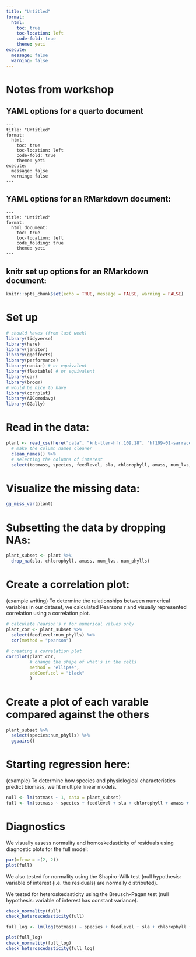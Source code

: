 ```yaml
---
title: "Untitled"
format:
  html:
    toc: true
    toc-location: left
    code-fold: true
    theme: yeti
execute:
  message: false
  warning: false
---
```


# Notes from workshop

## YAML options for a quarto document

```
---
title: "Untitled"
format:
  html:
    toc: true
    toc-location: left
    code-fold: true
    theme: yeti
execute:
  message: false
  warning: false
---
```

## YAML options for an RMarkdown document:

```
---
title: "Untitled"
format:
  html_document:
    toc: true
    toc-location: left
    code_folding: true
    theme: yeti
---
```

## knitr set up options for an RMarkdown document:

```r
knitr::opts_chunk$set(echo = TRUE, message = FALSE, warning = FALSE)
```


# Set up

```r
# should haves (from last week)
library(tidyverse)
library(here)
library(janitor)
library(ggeffects)
library(performance)
library(naniar) # or equivalent
library(flextable) # or equivalent
library(car)
library(broom)
# would be nice to have
library(corrplot)
library(AICcmodavg)
library(GGally)
```

# Read in the data:

```r
plant <- read_csv(here("data", "knb-lter-hfr.109.18", "hf109-01-sarracenia.csv")) %>% 
  # make the column names cleaner
  clean_names() %>% 
  # selecting the columns of interest
  select(totmass, species, feedlevel, sla, chlorophyll, amass, num_lvs, num_phylls)
```

# Visualize the missing data:

```r
gg_miss_var(plant)
```

# Subsetting the data by dropping NAs:

```r
plant_subset <- plant %>% 
  drop_na(sla, chlorophyll, amass, num_lvs, num_phylls)
```

# Create a correlation plot:  

(example writing) To determine the relationships between numerical variables in our dataset, we calculated Pearsons r and visually represented correlation using a correlation plot.

```r
# calculate Pearson's r for numerical values only
plant_cor <- plant_subset %>% 
  select(feedlevel:num_phylls) %>% 
  cor(method = "pearson")
  
# creating a correlation plot
corrplot(plant_cor,
         # change the shape of what's in the cells
         method = "ellipse",
         addCoef.col = "black"
         )
```

# Create a plot of each varable compared against the others 

```r
plant_subset %>% 
  select(species:num_phylls) %>% 
  ggpairs()
```

# Starting regression here:  

(example) To determine how species and physiological characteristics predict biomass, we fit multiple linear models.

```r
null <- lm(totmass ~ 1, data = plant_subset)
full <- lm(totmass ~ species + feedlevel + sla + chlorophyll + amass + num_lvs + num_phylls, data = plant_subset)
```

# Diagnostics

We visually assess normality and homoskedasticity of residuals using diagnostic plots for the full model:

```r
par(mfrow = c(2, 2))
plot(full)
```

We also tested for normality using the Shapiro-Wilk test (null hypothesis: variable of interest (i.e. the residuals) are normally distributed).  

We tested for heteroskedasticity using the Breusch-Pagan test (null hypothesis: variable of interest has constant variance).
```r
check_normality(full)
check_heteroscedasticity(full)
```

```r
full_log <- lm(log(totmass) ~ species + feedlevel + sla + chlorophyll + amass + num_lvs + num_phylls, data = plant_subset)

plot(full_log)
check_normality(full_log)
check_heteroscedasticity(full_log)
```








